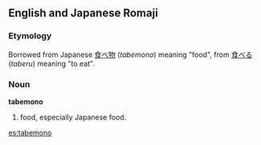 ==English and Japanese Romaji==

===Etymology===
Borrowed from Japanese [[食べ物]] (''tabemono'') meaning "food", from  [[食べる]] (''taberu'') meaning "to eat".

===Noun===
'''tabemono'''

# food, especially Japanese food.


[[es:tabemono]]